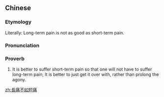 {{also|长痛不如短痛}}
==Chinese==
{{zh-forms|s=长痛不如短痛|type=11211}}

===Etymology===
Literally: Long-term pain is not as good as short-term pain.

===Pronunciation===
{{zh-pron
|m=cháng tòng bùrú duǎn tòng
|c=coeng4 tung3 pat1 ju4 dyun2 tung3
|cat=prov
}}

===Proverb===
{{zh-proverb}}

# It is better to suffer short-term pain so that one will not have to suffer long-term pain; It is better to just get it over with, rather than prolong the agony.

[[zh:長痛不如短痛]]